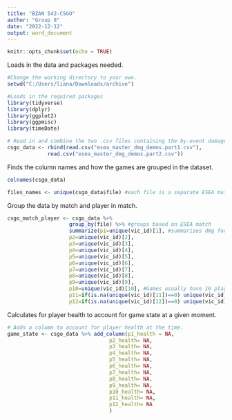 ```yaml
---
title: "BZAN 542-CSGO"
author: "Group 8"
date: "2022-12-12"
output: word_document
---
```


```r
knitr::opts_chunk$set(echo = TRUE)
```


Loads in the data and packages needed.
```r
#Change the working directory to your own.
setwd("C:/Users/liana/Downloads/archive")

#Loads in the required packages
library(tidyverse)
library(dplyr)
library(ggplot2)
library(ggpmisc)
library(timeDate)

# Read in and combine the two .csv files containing the by-event damage data
csgo_data <- rbind(read.csv("esea_master_dmg_demos.part1.csv"), 
             read.csv("esea_master_dmg_demos.part2.csv"))
```

Finds the column names and how the games are grouped in the dataset.
```r

colnames(csgo_data)

files_names <- unique(csgo_data$file) #each file is a separate ESEA match with all of its associated data
```



Group the data by match and player in match.
```r


csgo_match_player <- csgo_data %>%
                    group_by(file) %>% #groups based on ESEA match
                    summarize(p1=unique(vic_id)[1], #summarizes dmg for each players data for each match based on vic_ids.
                    p2=unique(vic_id)[2],
                    p3=unique(vic_id)[3], 
                    p4=unique(vic_id)[4],
                    p5=unique(vic_id)[5],
                    p6=unique(vic_id)[6],
                    p7=unique(vic_id)[7],
                    p8=unique(vic_id)[8],
                    p9=unique(vic_id)[9],
                    p10=unique(vic_id)[10], #Games usually have 10 players but if someone leaves, each team can call in substitutes.
                    p11=if(is.na(unique(vic_id)[11])==0) unique(vic_id)[11] else NA, #Sometimes there is not an 11th player
                    p12=if(is.na(unique(vic_id)[12])==0) unique(vic_id)[12] else NA) #Sometimes there is not a 12th player
```


Calculates for player health to account for game state at a given moment.
```r

# Adds a column to account for player health at the time.
game_state <- csgo_data %>% add_column(p1_health = NA, 
                                 p2_health= NA,
                                 p3_health= NA,
                                 p4_health= NA,
                                 p5_health= NA,
                                 p6_health= NA,
                                 p7_health= NA,
                                 p8_health= NA,
                                 p9_health= NA,
                                 p10_health= NA,
                                 p11_health= NA,
                                 p12_health= NA
                                 )

```

